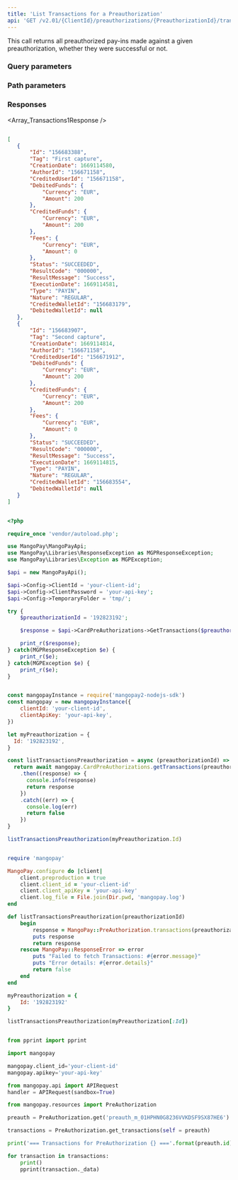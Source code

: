 ```yaml
---
title: 'List Transactions for a Preauthorization'  
api: 'GET /v2.01/{ClientId}/preauthorizations/{PreauthorizationId}/transactions'  
---
```


  

This call returns all preauthorized pay-ins made against a given preauthorization, whether they were successful or not.  

### Query parameters  

<Status />  

<ResultCode />  

<BeforeDate1 />  

<AfterDate1 />  

<Type />  

<Nature />  

### Path parameters  

<PreauthorizationId />  

### Responses  

<AccordionGroup><Accordion title="200">  

<Array_Transactions1Response /></Accordion></AccordionGroup>  

<ResponseExample>  

```json 200  

[
   {
       "Id": "156683388",
       "Tag": "First capture",
       "CreationDate": 1669114580,
       "AuthorId": "156671158",
       "CreditedUserId": "156671158",
       "DebitedFunds": {
           "Currency": "EUR",
           "Amount": 200
       },
       "CreditedFunds": {
           "Currency": "EUR",
           "Amount": 200
       },
       "Fees": {
           "Currency": "EUR",
           "Amount": 0
       },
       "Status": "SUCCEEDED",
       "ResultCode": "000000",
       "ResultMessage": "Success",
       "ExecutionDate": 1669114581,
       "Type": "PAYIN",
       "Nature": "REGULAR",
       "CreditedWalletId": "156683179",
       "DebitedWalletId": null
   },
   {
       "Id": "156683907",
       "Tag": "Second capture",
       "CreationDate": 1669114814,
       "AuthorId": "156671158",
       "CreditedUserId": "156671912",
       "DebitedFunds": {
           "Currency": "EUR",
           "Amount": 200
       },
       "CreditedFunds": {
           "Currency": "EUR",
           "Amount": 200
       },
       "Fees": {
           "Currency": "EUR",
           "Amount": 0
       },
       "Status": "SUCCEEDED",
       "ResultCode": "000000",
       "ResultMessage": "Success",
       "ExecutionDate": 1669114815,
       "Type": "PAYIN",
       "Nature": "REGULAR",
       "CreditedWalletId": "156683554",
       "DebitedWalletId": null
   }
]  

 ```  

</ResponseExample>  

<RequestExample>  
  
```php PHP  

<?php 

require_once 'vendor/autoload.php';

use MangoPay\MangoPayApi;
use MangoPay\Libraries\ResponseException as MGPResponseException;
use MangoPay\Libraries\Exception as MGPException;

$api = new MangoPayApi();

$api->Config->ClientId = 'your-client-id';
$api->Config->ClientPassword = 'your-api-key';
$api->Config->TemporaryFolder = 'tmp/';

try {
    $preauthorizationId = '192823192';

    $response = $api->CardPreAuthorizations->GetTransactions($preauthorizationId);

    print_r($response);
} catch(MGPResponseException $e) {
    print_r($e);
} catch(MGPException $e) {
    print_r($e);
}  
```  

  
```javascript NodeJS  

const mangopayInstance = require('mangopay2-nodejs-sdk')
const mangopay = new mangopayInstance({
    clientId: 'your-client-id',
    clientApiKey: 'your-api-key',
})

let myPreauthorization = {
  Id: '192823192',
}

const listTransactionsPreauthorization = async (preauthorizationId) => {
  return await mangopay.CardPreAuthorizations.getTransactions(preauthorizationId)
    .then((response) => {
      console.info(response)
      return response
    })
    .catch((err) => {
      console.log(err)
      return false
    })
}

listTransactionsPreauthorization(myPreauthorization.Id)  
```  

  
```ruby Ruby  

require 'mangopay'

MangoPay.configure do |client|
    client.preproduction = true
    client.client_id = 'your-client-id'
    client.client_apiKey = 'your-api-key'
    client.log_file = File.join(Dir.pwd, 'mangopay.log')
end

def listTransactionsPreauthorization(preauthorizationId)
    begin
        response = MangoPay::PreAuthorization.transactions(preauthorizationId)
        puts response
        return response
    rescue MangoPay::ResponseError => error
        puts "Failed to fetch Transactions: #{error.message}"
        puts "Error details: #{error.details}"
        return false
    end
end

myPreauthorization = {
    Id: '192823192'
}

listTransactionsPreauthorization(myPreauthorization[:Id])  
```  

  
```python Python  

from pprint import pprint

import mangopay

mangopay.client_id='your-client-id'
mangopay.apikey='your-api-key'

from mangopay.api import APIRequest
handler = APIRequest(sandbox=True)

from mangopay.resources import PreAuthorization

preauth = PreAuthorization.get('preauth_m_01HPHN0G8236VVKDSF9SX87HE6')

transactions = PreAuthorization.get_transactions(self = preauth)

print('=== Transactions for PreAuthorization {} ==='.format(preauth.id))

for transaction in transactions:
    print()
    pprint(transaction._data)  
```  

  
</RequestExample>